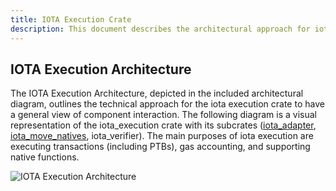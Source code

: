 ```yaml
---
title: IOTA Execution Crate
description: This document describes the architectural approach for iota execution crate.
---
```


## IOTA Execution Architecture

The IOTA Execution Architecture, depicted in the included architectural diagram, outlines the technical approach for the iota execution crate to have a general view of component interaction. 
The following diagram is a visual representation of the iota_execution crate with its subcrates ([iota_adapter](adapter.mdx), [iota_move_natives](natives.mdx), iota_verifier).
The main purposes of iota execution are executing transactions (including PTBs), gas accounting, and supporting native functions.

![IOTA Execution Architecture](/img/concepts/execution-architecture/iota-execution.svg)